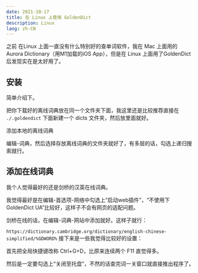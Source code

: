 ```yaml
---
date: 2021-10-17
title: 在 Linux 上使用 GoldenDict
description: Linux
lang: zh-CN
---
```



之前 在Linux 上面一直没有什么特别好的查单词软件，我在 Mac 上面用的 Aurora Dictionary（用M1加载的iOS App），但是在 Linux 上面用了GoldenDict 后发现实在是太好用了。

## 安装
简单介绍下。


把你下载好的离线词典放在同一个文件夹下面，我这里还是比较推荐直接在 `./.goldendict` 下面新建一个 dicts 文件夹，然后放里面就好。


添加本地的离线词典


编辑-词典，然后选择存放离线词典的文件夹就好了，有多层的话，勾选上递归搜索就行。

## 添加在线词典
我个人觉得最好的还是剑桥的汉英在线词典。

我觉得最好是在编辑-首选项-网络中勾选上“启动web插件”，“不使用下GoldenDict UA”比较好，这样子不会有网页的适配问题。


剑桥在线的话，在编辑-词典-网站中添加就好。这样子就行：

``
https://dictionary.cambridge.org/dictionary/english-chinese-simplified/%GDWORD%
``
接下来是一些我觉得比较好的设置：

首先把全局快捷键改称 Ctrl+G+D，比原来连续两个 F11 直觉得多。

然后是一定要勾选上“关闭至托盘”，不然的话查完词一关窗口就直接推出程序了。
